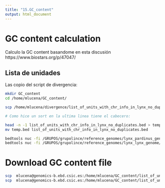 ```yaml
---
title: "15.GC_content"
output: html_document
---
```


# GC content calculation

Calculo la GC content basandome en esta discusión
https://www.biostars.org/p/47047/

## Lista de unidades

Las copio del script de divergencia:

```bash

mkdir GC_content
cd /home/mlucena/GC_content/

scp /home/mlucena/divergence/list_of_units_with_chr_info_in_lynx_no_duplicates_per_scaffold/list_of_units_with_chr_info_in_lynx_no_duplicates.bed .

# Como hice un sort en la ultima linea tiene el cabecero:

head -n -1 list_of_units_with_chr_info_in_lynx_no_duplicates.bed > temp.bed
mv temp.bed list_of_units_with_chr_info_in_lynx_no_duplicates.bed

bedtools nuc -fi /GRUPOS/grupolince/reference_genomes/lynx_pardinus_genome/lp23.fa -bed /home/mlucena/GC_content/list_of_units_with_chr_info_in_lynx_no_duplicates.bed > list_of_units_with_chr_info_in_lynx_no_duplicates.GC_content.lp.bed
bedtools nuc -fi /GRUPOS/grupolince/reference_genomes/lynx_lynx_genome/LynxLynx_SNVsOnly.fa -bed /home/mlucena/GC_content/list_of_units_with_chr_info_in_lynx_no_duplicates.bed > list_of_units_with_chr_info_in_lynx_no_duplicates.GC_content.ll.bed

```


# Download GC content file

```bash

scp  mlucena@genomics-b.ebd.csic.es:/home/mlucena/GC_content/list_of_units_with_chr_info_in_lynx_no_duplicates.GC_content.lp.bed /Users/marialucenaperez/Owncloud/publico/PhD/WG_diversity/GC_content
scp  mlucena@genomics-b.ebd.csic.es:/home/mlucena/GC_content/list_of_units_with_chr_info_in_lynx_no_duplicates.GC_content.ll.bed /Users/marialucenaperez/Owncloud/publico/PhD/WG_diversity/GC_content


```
